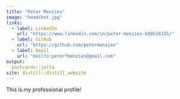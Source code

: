 ```yaml
---
title: "Peter Menzies"
image: "headshot.jpg"
links:
  - label: LinkedIn
    url: "https://www.linkedin.com/in/peter-menzies-b80b28155/"
  - label: GitHub
    url: "https://github.com/petermenzies"
  - label: Email
    url: "mailto:peterfmenzies@gmail.com"
output:
  postcards::jolla
site: distill::distill_website
---
```

 
This is my professional profile!
